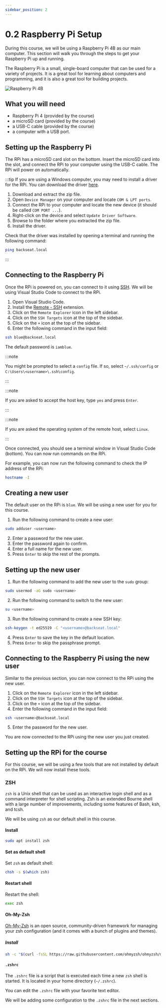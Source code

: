 ```yaml
---
sidebar_position: 2
---
```


# 0.2 Raspberry Pi Setup

During this course, we will be using a Raspberry Pi 4B as our main computer.
This section will walk you through the steps to get your Raspberry Pi up and running.

The Raspberry Pi is a small, single-board computer that can be used for a variety of projects.
It is a great tool for learning about computers and programming, and it is also a great tool for building projects.

![Raspberry Pi 4B](./Raspberry_Pi_4_Model_B_-_Top.jpg)

## What you will need

- Raspberry Pi 4 (provided by the course)
- a microSD card (provided by the course)
- a USB-C cable (provided by the course)
- a computer with a USB port.

## Setting up the Raspberry Pi

The RPi has a microSD card slot on the bottom.
Insert the microSD card into the slot, and connect the RPi to your computer using the USB-C cable.
The RPi will power on automatically.

:::tip
If you are using a Windows computer, you may need to install a driver for the RPi.
You can download the driver [here](https://modclouddownloadprod.blob.core.windows.net/shared/mod-duo-rndis.zip).

1. Download and extract the zip file.
2. Open `Device Manager` on your computer and locate `COM & LPT ports`.
3. Connect the RPi to your computer and locate the new device (it should be called `COM PORT ...`).
4. Right-click on the device and select `Update Driver Software`.
5. Browse to the folder where you extracted the zip file.
6. Install the driver.

Check that the driver was installed by opening a terminal and running the following command:

```bash
ping backseat.local
```

:::

## Connecting to the Raspberry Pi

Once the RPi is powered on, you can connect to it using [SSH](https://en.wikipedia.org/wiki/Secure_Shell).
We will be using Visual Studio Code to connect to the RPi.

1. Open Visual Studio Code.
2. Install the [Remote - SSH](https://marketplace.visualstudio.com/items?itemName=ms-vscode-remote.remote-ssh) extension.
3. Click on the `Remote Explorer` icon in the left sidebar.
4. Click on the `SSH Targets` icon at the top of the sidebar.
5. Click on the `+` icon at the top of the sidebar.
6. Enter the following command in the input field:

```bash
ssh blue@backseat.local
```

The default password is `iamblue`.

:::note

You might be prompted to select a `config` file.
If so, select `~/.ssh/config` or `C:\Users\<username>\.ssh\config`.

:::

:::note

If you are asked to accept the host key, type `yes` and press `Enter`.

:::

:::note

If you are asked the operating system of the remote host, select `Linux`.

:::

Once connected, you should see a terminal window in Visual Studio Code (bottom).
You can now run commands on the RPi.

For example, you can now run the following command to check the IP address of the RPi:

```bash
hostname -I
```

## Creating a new user

The default user on the RPi is `blue`.
We will be using a new user for you for this course.

1. Run the following command to create a new user:

```bash
sudo adduser <username>
```

2. Enter a password for the new user.
3. Enter the password again to confirm.
4. Enter a full name for the new user.
5. Press `Enter` to skip the rest of the prompts.

## Setting up the new user

1. Run the following command to add the new user to the `sudo` group:

```bash
sudo usermod -aG sudo <username>
```

2. Run the following command to switch to the new user:

```bash
su <username>
```

3. Run the following command to create a new SSH key:

```bash
ssh-keygen -t ed25519 -C "<username>@backseat.local"
```

4. Press `Enter` to save the key in the default location.
5. Press `Enter` to skip the passphrase prompt.

## Connecting to the Raspberry Pi using the new user

Similar to the previous section, you can now connect to the RPi using the new user.

1. Click on the `Remote Explorer` icon in the left sidebar.
2. Click on the `SSH Targets` icon at the top of the sidebar.
3. Click on the `+` icon at the top of the sidebar.
4. Enter the following command in the input field:

```bash
ssh <username>@backseat.local
```

5. Enter the password for the new user.

You are now connected to the RPi using the new user you just created.

## Setting up the RPi for the course

For this course, we will be using a few tools that are not installed by default on the RPi.
We will now install these tools.

### ZSH

`zsh` is a Unix shell that can be used as an interactive login shell and as a
command interpreter for shell scripting. Zsh is an extended Bourne shell with a
large number of improvements, including some features of Bash, ksh, and tcsh.

We will be using `zsh` as our default shell in this course.

#### Install

```bash
sudo apt install zsh
```

#### Set as default shell

Set `zsh` as default shell:

```bash
chsh -s $(which zsh)
```

#### Restart shell

Restart the shell:

```bash
exec zsh
```

#### Oh-My-Zsh

[Oh-My-Zsh](https://ohmyz.sh/) is an open source, community-driven framework
for managing your zsh configuration (and it comes with a bunch of plugins and
themes).

##### Install

```bash
sh -c "$(curl -fsSL https://raw.githubusercontent.com/ohmyzsh/ohmyzsh/master/tools/install.sh)"
```

#### `.zshrc`

The `.zshrc` file is a script that is executed each time a new `zsh` shell is
started. It is located in your home directory (`~/.zshrc`).

You can edit the `.zshrc` file with your favorite text editor.

We will be adding some configuration to the `.zshrc` file in the next sections.
